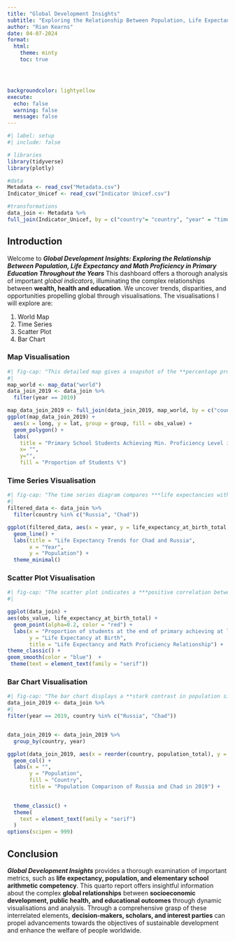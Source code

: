 ```yaml
---
title: "Global Development Insights" 
subtitle: "Exploring the Relationship Between Population, Life Expectancy and Math Prociency in Primary Education throughout the years"
author: "Rian Kearns"
date: 04-07-2024
format:
  html:
    theme: minty
    toc: true




backgroundcolor: lightyellow
execute: 
  echo: false
  warning: false
  message: false 
---
```


```r
#| label: setup
#| include: false

# libraries
library(tidyverse)
library(plotly)

#data
Metadata <- read_csv("Metadata.csv")
Indicator_Unicef <- read_csv("Indicator Unicef.csv")

#transformations
data_join <- Metadata %>%
full_join(Indicator_Unicef, by = c("country"= "country", "year" = "time_period"))
```
## Introduction
Welcome to ***Global Development Insights: Exploring the Relationship Between Population, Life Expectancy and Math Proficiency in Primary Education Throughout the Years*** This dashboard offers a thorough analysis of important *global indicators*, illuminating the complex relationships between **wealth, health and education**. We uncover trends, disparities, and opportunities propelling global through visualisations. 
The visualisations I will explore are:

1. World Map
2. Time Series
3. Scatter Plot
4. Bar Chart

### Map Visualisation
```r
#| fig-cap: "This detailed map gives a snapshot of the **percentage proportion of post primary school students that achieve a minimum proficiency level in maths in 2019**. The countries such as *Russia with the lighter blue colour demonstrate a higher level of proficiency in mathematics whereas *Chad, a developing country is in the darker blue with a much lower figure. There is clearly an **unfair distribution of quality education** in first world countries such as Russia and third world countries like Chad."
#|
map_world <- map_data("world")
data_join_2019 <- data_join %>% 
  filter(year == 2019)

map_data_join_2019 <- full_join(data_join_2019, map_world, by = c("country" = "region"))
ggplot(map_data_join_2019) +
  aes(x = long, y = lat, group = group, fill = obs_value) +
  geom_polygon() +
  labs(
    title = "Primary School Students Achieving Min. Proficiency Level in Maths 2019",
    x= "",
    y="",
    fill = "Proportion of Students %")


```


### Time Series Visualisation
```r
#| fig-cap: "The time series diagram compares ***life expectancies with Russia and Chad overtime***, revealing stark differences. Russia shows **gradual and stable increases** in life expectancy, reflecting its *developed healthcare system and socio- economic stability*. Chad experiences increases, but the life expectancy levels are a lot lower than Russia's due to challenges like *poverty, political instability, and limited healthcare access*. Russia's success underscores the importance of sustained investments in **healthcare and social welfare**, while Chad could benefit from targeted interventions to improve healthcare infrastructure and address **socio-economic disparities**."
#| 
filtered_data <- data_join %>%
  filter(country %in% c("Russia", "Chad"))

ggplot(filtered_data, aes(x = year, y = life_expectancy_at_birth_total, group = country, color = country)) +
  geom_line() +
  labs(title = "Life Expectancy Trends for Chad and Russia",
       x = "Year",
       y = "Population") +
  theme_minimal()
```


### Scatter Plot Visualisation
```r
#| fig-cap: "The scatter plot indicates a ***positive correlation between math proficiency at the end of primary education and life expectancy at birth***. As the proportion of students achieving at least a minimum proficiency level in mathematics increases, there is a **general trend of increasing life expectancy**. The density of data points is higher at the mid-range of math proficiency, suggesting that for many observations, moderate levels of math proficiency *correlate* with varied life expectancy outcomes. The **trend line**, while initially **steep**, begins to **plateau** as math proficiency approaches higher levels, implying that the impact of math proficiency on life expectancy may have **diminishing returns** beyond a certain point. This pattern suggests that while educational outcomes in math are associated with better life outcomes as reflected in life expectancy, other factors likely contribute to life expectancy as well, particularly at higher levels of math proficiency."
#| 

ggplot(data_join) +
aes(obs_value, life_expectancy_at_birth_total) + 
  geom_point(alpha=0.2, color = "red") +
  labs(x = "Proportion of students at the end of primary achieving at least a minimum proficiency level in mathematics", 
       y = "Life Expectancy at Birth", 
       title = "Life Expectancy and Math Proficiency Relationship") +
theme_classic() +
geom_smooth(color = "blue")  + 
 theme(text = element_text(family = "serif"))
```


### Bar Chart Visualisation
```r
#| fig-cap: "The bar chart displays a **stark contrast in population sizes between Chad and Russia as of 2019**. The substantial difference, with Russia's population being much larger than Chad's, could be attributed to a variety of factors. Russia, being the *largest country in the world by land area*, has a vast expanse of habitable land which can support a large population. On the other hand, Chad, while sizable, has a harsher climate and more limited agricultural land, which could constrain its population growth. Additionally, differences in *historical growth rates, economic development, public health, fertility rates, and immigration patterns all influence population size*. Russia's development and longer life expectancy also contribute to its **larger population** when compared to Chad, where the harsher environment and possibly lower economic development could lead to a **smaller population size**."
data_join_2019 <- data_join %>%
#|
filter(year == 2019, country %in% c("Russia", "Chad"))


data_join_2019 <- data_join_2019 %>%
  group_by(country, year)

ggplot(data_join_2019, aes(x = reorder(country, population_total), y = population_total, fill = country)) +
  geom_col() +
  labs(x = "",
       y = "Population",
       fill = "Country",
       title = "Population Comparison of Russia and Chad in 2019") +
  

  theme_classic() +
  theme(
    text = element_text(family = "serif")
  )
options(scipen = 999)
```
## Conclusion
***Global Development Insights*** provides a thorough examination of important metrics, such as **life expectancy, population, and elementary school arithmetic competency**. This quarto report offers insightful information about the complex **global relationships** between **socioeconomic development, public health, and educational outcomes** through dynamic visualisations and analysis. Through a comprehensive grasp of these interrelated elements, **decision-makers, scholars, and interest parties** can propel advancements towards the objectives of sustainable development and enhance the welfare of people worldwide. 
